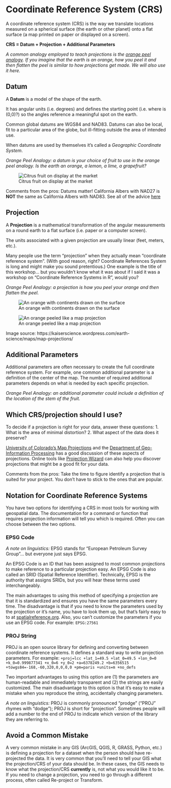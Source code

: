 # Coordinate Reference System (CRS)

A coordinate reference system (CRS) is the way we translate locations measured on a spherical surface (the earth or other planet) onto a flat surface (a map printed on paper or displayed on a screen).

**CRS = Datum + Projection + Additional Parameters**

*A common analogy employed to teach projections is the [orange peel analogy](https://ceiengineers.com/about/news-media?id=34025/how-is-a-map-projection-like-an-orange-peel).  If you imagine that the earth is an orange, how you peel it and then flatten the peel is similar to how projections get made.   We will also use it here.*

## Datum

A **Datum** is a model of the shape of the earth.

It has angular units (i.e. degrees) and defines the starting point (i.e. where is (0,0)?) so the angles reference a meaningful spot on the earth.

Common global datums are WGS84 and NAD83.  Datums can also be local, fit to a particular area of the globe, but ill-fitting outside the area of intended use.

When datums are used by themselves it's called a *Geographic Coordinate System*.

*Orange Peel Analogy: a datum is your choice of fruit to use in the orange peel analogy.  Is the earth an orange, a lemon, a lime, a grapefruit?*

![Citrus fruit on display at the market](https://farm3.staticflickr.com/2260/2508805118_500f5bba28_n.jpg)

Comments from the pros: Datums matter! California Albers with NAD27 is **NOT** the same as California Albers with NAD83.  See all of the advice [here](https://twitter.com/MicheleTobias/status/955861280174174208)

## Projection

A **Projection** is a mathematical transformation of the angular measurements on a round earth to a flat surface (i.e. paper or a computer screen).

The units associated with a given projection are usually linear (feet, meters, etc.).

Many people use the term "projection" when they actually mean "coordinate reference system". (With good reason, right?  Coordinate References System is long and might make you sound pretentious.)  One example is the title of this workshop... but you wouldn't know what it was about if I said it was a workshop on "Coordinate Reference Systems in R", would you?

*Orange Peel Analogy: a projection is how you peel your orange and then flatten the peel.*

![An orange with continents drawn on the surface](https://kaiserscience.files.wordpress.com/2019/12/map-earth-on-orange-sphere.jpg)

![An orange peeled like a map projection](https://kaiserscience.files.wordpress.com/2019/12/map-earth-on-orange-sphere.jpg)

Image source: https://kaiserscience.wordpress.com/earth-science/maps/map-projections/


## Additional Parameters

Additional parameters are often necessary to create the full coordinate reference system.  For example, one common additional parameter is a definition of the center of the map.  The number of required additional parameters depends on what is needed by each specific projection.

*Orange Peel Analogy: an additional parameter could include a definition of the location of the stem of the fruit.*

## Which CRS/projection should I use?

To decide if a projection is right for your data, answer these questions: 
1. What is the area of minimal distortion?
2. What aspect of the data does it preserve?

[University of Colorado's Map Projections](https://www.colorado.edu/geography/gcraft/notes/mapproj/mapproj_f.html) and the [Department of Geo-Information Processing](http://kartoweb.itc.nl/geometrics/map%20projections/mappro.html) has a good discussion of these aspects of projections.  Online tools like [Projection Wizard](http://projectionwizard.org/) can also help you discover projections that might be a good fit for your data.

Comments from the pros: Take the time to figure identify a projection that is suited for your project.  You don't have to stick to the ones that are popular.


## Notation for Coordinate Reference Systems

You have two options for identifying a CRS in most tools for working with geospatial data.  The documentation for a command or function that requires projection information will tell you which is required.  Often you can choose between the two options.

### EPSG Code

*A note on linguistics:* EPSG stands for "European Petroleum Survey Group"... but everyone just says EPSG.

An EPSG Code is an ID that has been assigned to most common projections to make reference to a particular projection easy.  An EPSG Code is also called an SRID (Spatial Reference Identifier).  Technically, EPSG is the authority that assigns SRIDs, but you will hear these terms used interchangeably.

The main advantages to using this method of specifying a projection are that it is standardized and ensures you have the same parameters every time.  The disadvantage is that if you need to know the parameters used by the projection or it's name, you have to look them up, but that's fairly easy to to at [spatialreference.org](http://spatialreference.org/ref/epsg/).  Also, you can't customize the parameters if you use an EPSG code.  For example: `EPSG:27561`

### PROJ String

PROJ is an open source library for defining and converting between coordinate reference systems.  It defines a standard way to write projection parameters.  For example: `+proj=lcc +lat_1=49.5 +lat_0=49.5 +lon_0=0 +k_0=0.999877341 +x_0=6 +y_0=2 +a=6378249.2 +b=6356515 +towgs84=-168,-60,320,0,0,0,0 +pm=paris +units=m +no_defs`

Two important advantages to using this option are (1) the parameters are human-readable and immediately transparent and (2) the strings are easily customized.  The main disadvantage to this option is that it's easy to make a mistake when you reproduce the string, accidentally changing parameters.

*A note on linguistics:* PROJ is commonly pronounced "prodge" ("PROJ" rhymes with "dodge"); PROJ is short for "projection".  Sometimes people will add a number to the end of PROJ to indicate which version of the library they are referring to. 

## Avoid a Common Mistake
A very common mistake in any GIS (ArcGIS, QGIS, R, GRASS, Python, etc.) is defining a projection for a dataset when the person should have re-projected the data.  It is very common that you'll need to tell your GIS what the projection/CRS of your data should be.  In these cases, the GIS needs to know what the projection/CRS **currently** is, not what you would like it to be.  If you need to change a projection, you need to go through a different process, often called Re-project or Transform.
